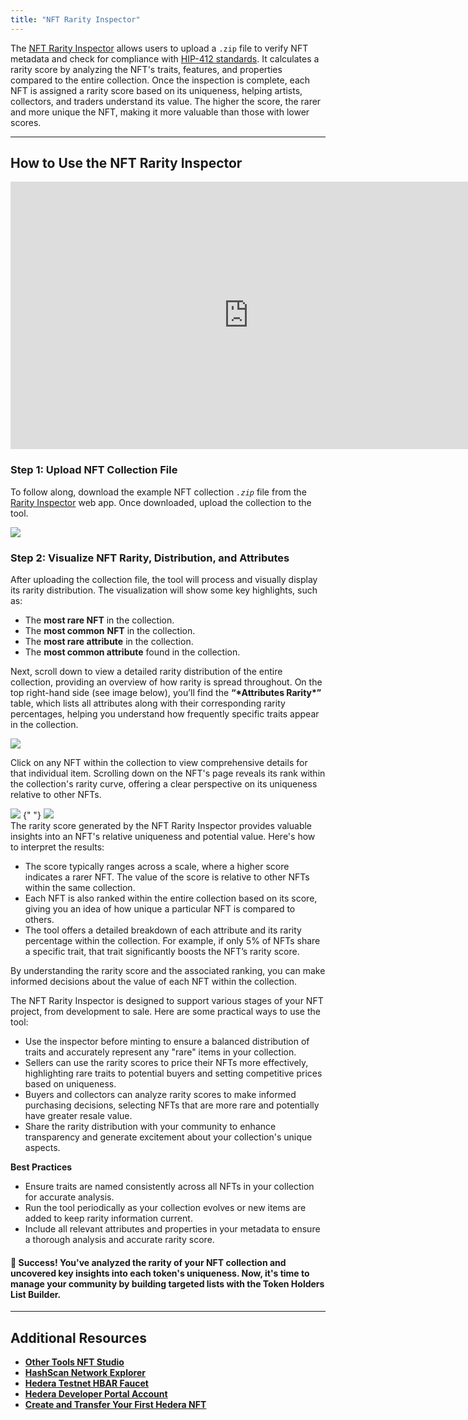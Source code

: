 ---
title: "NFT Rarity Inspector"
---

The [NFT Rarity Inspector](https://nft-studio.hashgraph.com/nft-rarity-inspector/) allows users to upload a `.zip` file to verify NFT metadata and check for compliance with [HIP-412 standards](https://hips.hedera.com/hip/hip-412). It calculates a rarity score by analyzing the NFT's traits, features, and properties compared to the entire collection. Once the inspection is complete, each NFT is assigned a rarity score based on its uniqueness, helping artists, collectors, and traders understand its value. The higher the score, the rarer and more unique the NFT, making it more valuable than those with lower scores.

<Columns cols={2}>
  <Card
    title="NFT Rarity Inspector Web App"
    href="https://nft-studio.hashgraph.com/nft-rarity-inspector/"
    arrow
    img="/images/open-source-solutions/nft-studio/nft-rarity-inspector/nft-rarity-inspector-5.png"
  ></Card>
  <Card
    title="NFT Rarity Inspector Repo"
    href="https://github.com/hedera-dev/nft-rarity-inspector"
    arrow
    img="/images/open-source-solutions/nft-studio/nft-rarity-inspector/nft-rarity-inspector-6.png"
  ></Card>
</Columns>

---

## How to Use the NFT Rarity Inspector

<iframe
  width="761"
  height="428"
  src="https://www.youtube.com/embed/k6K4V0zZWJE"
  title="NFT Studio | NFT Rarity Inspector"
  frameborder="0"
  allow="accelerometer; autoplay; clipboard-write; encrypted-media; gyroscope; picture-in-picture; web-share"
  referrerpolicy="strict-origin-when-cross-origin"
  allowfullscreen
></iframe>

### Step 1: Upload NFT Collection File

To follow along, download the example NFT collection _`.zip`_ file from the [Rarity Inspector](https://www.nfttoolkit.app/nft-rarity-inspector/) web app. Once downloaded, upload the collection to the tool.

<Frame>
  <img src="/images/open-source-solutions/nft-studio/nft-rarity-inspector/nft-rarity-inspector-1.png" />
</Frame>

### Step 2: Visualize NFT Rarity, Distribution, and Attributes

After uploading the collection file, the tool will process and visually display its rarity distribution. The visualization will show some key highlights, such as:

- The **most rare NFT** in the collection.
- The **most common** **NFT** in the collection.
- The **most rare attribute** in the collection.
- The **most common attribute** found in the collection.

Next, scroll down to view a detailed rarity distribution of the entire collection, providing an overview of how rarity is spread throughout. On the top right-hand side (see image below), you’ll find the **“\***Attributes Rarity**\*”** table, which lists all attributes along with their corresponding rarity percentages, helping you understand how frequently specific traits appear in the collection.

<Frame>
  <img src="/images/open-source-solutions/nft-studio/nft-rarity-inspector/nft-rarity-inspector-2.png" />
</Frame>

Click on any NFT within the collection to view comprehensive details for that individual item. Scrolling down on the NFT's page reveals its rank within the collection's rarity curve, offering a clear perspective on its uniqueness relative to other NFTs.

<div>
  <Frame>
    <img src="/images/open-source-solutions/nft-studio/nft-rarity-inspector/nft-rarity-inspector-3.png" />
  </Frame>{" "}
  <Frame>
    <img src="/images/open-source-solutions/nft-studio/nft-rarity-inspector/nft-rarity-inspector-4.png" />
  </Frame>
</div>

<Accordion title="Understanding the Results">
The rarity score generated by the NFT Rarity Inspector provides valuable insights into an NFT's relative uniqueness and potential value. Here's how to interpret the results:

- The score typically ranges across a scale, where a higher score indicates a rarer NFT. The value of the score is relative to other NFTs within the same collection.
- Each NFT is also ranked within the entire collection based on its score, giving you an idea of how unique a particular NFT is compared to others.
- The tool offers a detailed breakdown of each attribute and its rarity percentage within the collection. For example, if only 5% of NFTs share a specific trait, that trait significantly boosts the NFT’s rarity score.

By understanding the rarity score and the associated ranking, you can make informed decisions about the value of each NFT within the collection.

</Accordion>

<Accordion title="Use Cases &#x26; Best Practices">
The NFT Rarity Inspector is designed to support various stages of your NFT project, from development to sale. Here are some practical ways to use the tool:

- Use the inspector before minting to ensure a balanced distribution of traits and accurately represent any "rare" items in your collection.
- Sellers can use the rarity scores to price their NFTs more effectively, highlighting rare traits to potential buyers and setting competitive prices based on uniqueness.
- Buyers and collectors can analyze rarity scores to make informed purchasing decisions, selecting NFTs that are more rare and potentially have greater resale value.
- Share the rarity distribution with your community to enhance transparency and generate excitement about your collection's unique aspects.

**Best Practices**

- Ensure traits are named consistently across all NFTs in your collection for accurate analysis.
- Run the tool periodically as your collection evolves or new items are added to keep rarity information current.
- Include all relevant attributes and properties in your metadata to ensure a thorough analysis and accurate rarity score.

</Accordion>

#### 🎉 Success! You've analyzed the rarity of your NFT collection and uncovered key insights into each token's uniqueness. Now, it's time to manage your community by building targeted lists with the Token Holders List Builder.

---

## Additional Resources

- [**Other Tools NFT Studio**](https://nft-studio.hashgraph.com/)
- [**HashScan Network Explorer**](https://hashscan.io/)
- [**Hedera Testnet HBAR Faucet**](https://portal.hedera.com/faucet)
- [**Hedera Developer Portal Account**](https://portal.hedera.com/)
- [**Create and Transfer Your First Hedera NFT**](/hedera/tutorials/token/create-and-transfer-your-first-nft)
